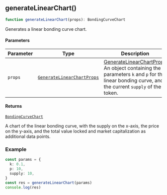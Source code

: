 

<a id="generateLinearChart"></a>

## generateLinearChart()

```ts copy
function generateLinearChart(props): BondingCurveChart
```

Generates a linear bonding curve chart.

#### Parameters

| Parameter | Type | Description |
| ------ | ------ | ------ |
| `props` | [`GenerateLinearChartProps`](../types.mdx#GenerateLinearChartProps) | [GenerateLinearChartProps](../types.mdx#GenerateLinearChartProps) An object containing the parameters `k` and `p` for the linear bonding curve, and the current `supply` of the token. |

#### Returns

[`BondingCurveChart`](../types.mdx#BondingCurveChart)

A chart of the linear bonding curve, with the supply on the x-axis, the price on the y-axis, and the total value locked and market capitalization as additional data points.

### Example

```ts copy
const params = {
  k: 0.1,
  p: 10,
  supply: 10,
}
const res = generateLinearChart(params)
console.log(res)
```
